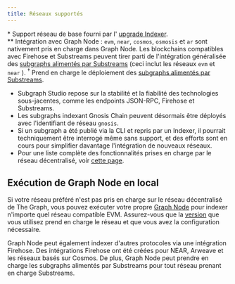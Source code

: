 ```yaml
---
title: Réseaux supportés
---
```




<SupportedNetworksTable networks={props.networks} />

\* Support réseau de base fourni par l' [upgrade Indexer](https://thegraph.com/blog/upgrade-indexer/).  
\*\* Intégration avec Graph Node : `evm`, `near`, `cosmos`, `osmosis` et `ar` sont nativement pris en charge dans Graph Node. Les blockchains compatibles avec Firehose et Substreams peuvent tirer parti de l'intégration généralisée des [subgraphs alimentés par Substreams](/subgraphs/cookbook/substreams-powered-subgraphs/) (ceci inclut les réseaux `evm` et `near` ). &#8288;<sup>†</sup> Prend en charge le déploiement des [subgraphs alimentés par Substreams](/subgraphs/cookbook/substreams-powered-subgraphs/).

- Subgraph Studio repose sur la stabilité et la fiabilité des technologies sous-jacentes, comme les endpoints JSON-RPC, Firehose et Substreams.
- Les subgraphs indexant Gnosis Chain peuvent désormais être déployés avec l'identifiant de réseau `gnosis`.
- Si un subgraph a été publié via la CLI et repris par un Indexer, il pourrait techniquement être interrogé même sans support, et des efforts sont en cours pour simplifier davantage l'intégration de nouveaux réseaux.
- Pour une liste complète des fonctionnalités prises en charge par le réseau décentralisé, voir [cette page](https://github.com/graphprotocol/indexer/blob/main/docs/feature-support-matrix.md).

## Exécution de Graph Node en local

Si votre réseau préféré n'est pas pris en charge sur le réseau décentralisé de The Graph, vous pouvez exécuter votre propre [Graph Node](https://github.com/graphprotocol/graph-node) pour indexer n'importe quel réseau compatible EVM. Assurez-vous que la [version](https://github.com/graphprotocol/graph-node/releases) que vous utilisez prend en charge le réseau et que vous avez la configuration nécessaire.

Graph Node peut également indexer d'autres protocoles via une intégration Firehose. Des intégrations Firehose ont été créées pour NEAR, Arweave et les réseaux basés sur Cosmos. De plus, Graph Node peut prendre en charge les subgraphs alimentés par Substreams pour tout réseau prenant en charge Substreams.
